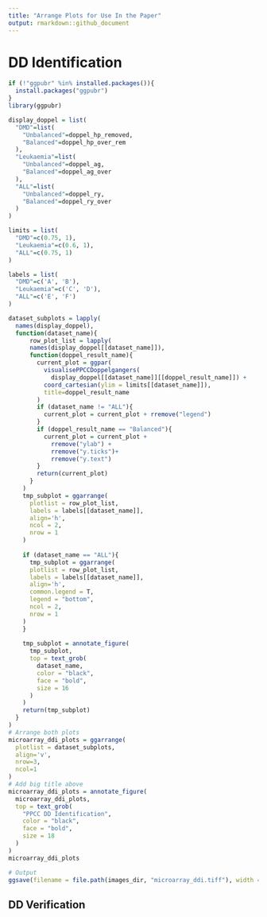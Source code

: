 ```yaml
---
title: "Arrange Plots for Use In the Paper"
output: rmarkdown::github_document
---
```


# DD Identification

```r
if (!"ggpubr" %in% installed.packages()){
  install.packages("ggpubr")
}
library(ggpubr)

display_doppel = list(
  "DMD"=list(
    "Unbalanced"=doppel_hp_removed,
    "Balanced"=doppel_hp_over_rem
  ),
  "Leukaemia"=list(
    "Unbalanced"=doppel_ag,
    "Balanced"=doppel_ag_over
  ),
  "ALL"=list(
    "Unbalanced"=doppel_ry,
    "Balanced"=doppel_ry_over
  )
)

limits = list(
  "DMD"=c(0.75, 1),
  "Leukaemia"=c(0.6, 1),
  "ALL"=c(0.75, 1)
)

labels = list(
  "DMD"=c('A', 'B'),
  "Leukaemia"=c('C', 'D'),
  "ALL"=c('E', 'F')
)

dataset_subplots = lapply(
  names(display_doppel),
  function(dataset_name){
      row_plot_list = lapply(
      names(display_doppel[[dataset_name]]),
      function(doppel_result_name){
        current_plot = ggpar(
          visualisePPCCDoppelgangers(
            display_doppel[[dataset_name]][[doppel_result_name]]) +
          coord_cartesian(ylim = limits[[dataset_name]]), 
          title=doppel_result_name
        )
        if (dataset_name != "ALL"){
          current_plot = current_plot + rremove("legend")
        }
        if (doppel_result_name == "Balanced"){
          current_plot = current_plot +
            rremove("ylab") +
            rremove("y.ticks")+
            rremove("y.text")
        }
        return(current_plot)
      }
    )
    tmp_subplot = ggarrange(
      plotlist = row_plot_list,
      labels = labels[[dataset_name]],
      align='h',
      ncol = 2, 
      nrow = 1
    ) 
    
    if (dataset_name == "ALL"){
      tmp_subplot = ggarrange(
      plotlist = row_plot_list,
      labels = labels[[dataset_name]],
      align='h',
      common.legend = T,
      legend = "bottom",
      ncol = 2, 
      nrow = 1
    ) 
    }
    
    tmp_subplot = annotate_figure(
      tmp_subplot,
      top = text_grob(
        dataset_name,
        color = "black",
        face = "bold",
        size = 16
      )
    ) 
    return(tmp_subplot)
  }
)
# Arrange both plots
microarray_ddi_plots = ggarrange(
  plotlist = dataset_subplots,
  align='v',
  nrow=3,
  ncol=1
)
# Add big title above
microarray_ddi_plots = annotate_figure(
  microarray_ddi_plots,
  top = text_grob(
    "PPCC DD Identification",
    color = "black",
    face = "bold",
    size = 18
  )
)
microarray_ddi_plots
```

```r
# Output
ggsave(filename = file.path(images_dir, "microarray_ddi.tiff"), width = 10, height = 12, device='tiff')
```



## DD Verification

```r

```

